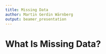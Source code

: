 ```yaml
---
title: Missing Data
author: Martin Gerdin Wärnberg
output: beamer_presentation
---
```


# What Is Missing Data?

# 
